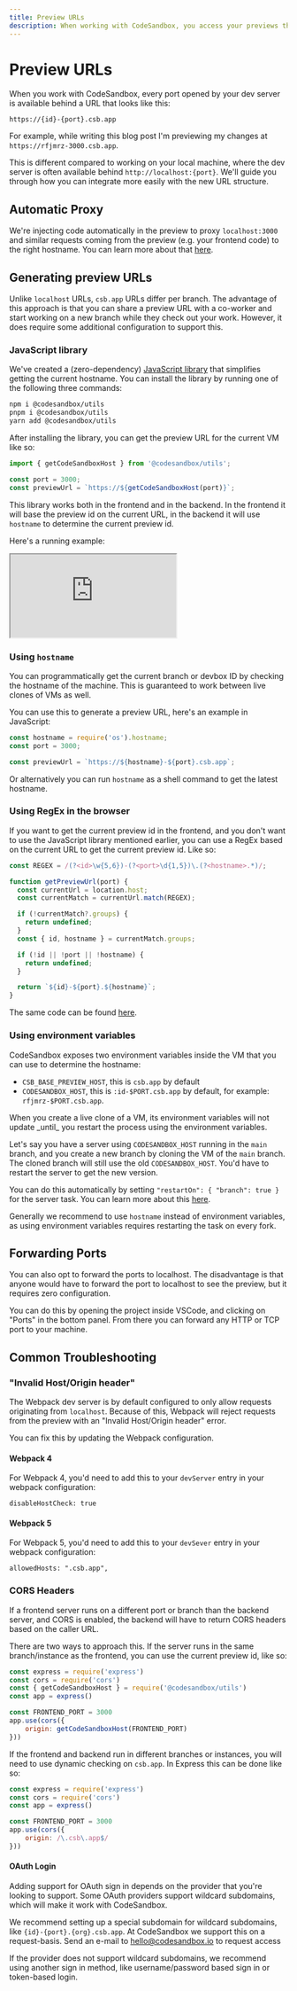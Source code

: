 ```yaml
---
title: Preview URLs
description: When working with CodeSandbox, you access your previews through special URLs. This post highlights how you can use them to your advantage.
---
```



# Preview URLs

When you work with CodeSandbox, every port opened by your dev server is available behind a URL that looks like this:

```
https://{id}-{port}.csb.app
```

For example, while writing this blog post I'm previewing my changes at `https://rfjmrz-3000.csb.app`.

This is different compared to working on your local machine, where the dev server is often available behind `http://localhost:{port}`. We'll guide you through how you can integrate more easily with the new URL structure.

## Automatic Proxy

We're injecting code automatically in the preview to proxy `localhost:3000` and similar requests coming from the preview (e.g. your frontend code) to the right hostname. You can learn more about that [here](https://codesandbox.io/docs/learn/devboxes/preview).

## Generating preview URLs

Unlike `localhost` URLs, `csb.app` URLs differ per branch. The advantage of this approach is that you can share a preview URL with a co-worker and start working on a new branch while they check out your work. However, it does require some additional configuration to support this.

### JavaScript library

We've created a (zero-dependency) [JavaScript library](https://www.npmjs.com/package/@codesandbox/utils) that simplifies getting the current hostname. You can install the library by running one of the following three commands:

```bash
npm i @codesandbox/utils
pnpm i @codesandbox/utils
yarn add @codesandbox/utils
```

After installing the library, you can get the preview URL for the current VM like so:

```js
import { getCodeSandboxHost } from '@codesandbox/utils';

const port = 3000;
const previewUrl = `https://${getCodeSandboxHost(port)}`;
```

This library works both in the frontend and in the backend. In the frontend it will base the preview id on the current URL, in the backend it will use `hostname` to determine the current preview id.

Here's a running example:

<iframe src="https://codesandbox.io/p/sandbox/autumn-hill-kvkcgq?embed=1&file=%2Findex.js"
     style={{width:"100%", height: "800px", border:"0", borderRadius: "4px", overflow:"hidden"}}
     title="Preview URL Example"
     allow="accelerometer; ambient-light-sensor; camera; encrypted-media; geolocation; gyroscope; hid; microphone; midi; payment; usb; vr; xr-spatial-tracking"
     sandbox="allow-forms allow-modals allow-popups allow-presentation allow-same-origin allow-scripts"
></iframe>

### Using `hostname`

You can programmatically get the current branch or devbox ID by checking the hostname of the machine. This is guaranteed to work between live clones of VMs as well.

You can use this to generate a preview URL, here's an example in JavaScript:

```js
const hostname = require('os').hostname;
const port = 3000;

const previewUrl = `https://${hostname}-${port}.csb.app`;
```

Or alternatively you can run `hostname` as a shell command to get the latest hostname.

### Using RegEx in the browser

If you want to get the current preview id in the frontend, and you don't want to use the JavaScript library mentioned earlier, you can use a RegEx based on the current URL to get the current preview id. Like so:

```ts
const REGEX = /(?<id>\w{5,6})-(?<port>\d{1,5})\.(?<hostname>.*)/;

function getPreviewUrl(port) {
  const currentUrl = location.host;
  const currentMatch = currentUrl.match(REGEX);

  if (!currentMatch?.groups) {
    return undefined;
  }
  const { id, hostname } = currentMatch.groups;

  if (!id || !port || !hostname) {
    return undefined;
  }

  return `${id}-${port}.${hostname}`;
}
```

The same code can be found [here](https://github.com/codesandbox/utils/blob/main/src/url.ts#L24-L38).

### Using environment variables

CodeSandbox exposes two environment variables inside the VM that you can use to determine the hostname:

- `CSB_BASE_PREVIEW_HOST`, this is `csb.app` by default
- `CODESANDBOX_HOST`, this is `:id-$PORT.csb.app` by default, for example: `rfjmrz-$PORT.csb.app`.

<Callout type="warning">
When you create a live clone of a VM, its environment variables will not update _until_ you restart the process using the environment variables.

Let's say you have a server using `CODESANDBOX_HOST` running in the `main` branch, and you create a new branch by cloning the VM of the `main` branch. The cloned branch will still use the old `CODESANDBOX_HOST`. You'd have to restart the server to get the new version.

You can do this automatically by setting `"restartOn": { "branch": true }` for the server task. You can learn more about this [here](/learn/repositories/task#tasks-configuration).
</Callout>

Generally we recommend to use `hostname` instead of environment variables, as using environment variables requires restarting the task on every fork.

## Forwarding Ports

You can also opt to forward the ports to localhost. The disadvantage is that anyone would have to forward the port to localhost to see the preview, but it requires zero configuration.

You can do this by opening the project inside VSCode, and clicking on "Ports" in the bottom panel. From there you can forward any HTTP or TCP port to your machine.

## Common Troubleshooting

### "Invalid Host/Origin header"

The Webpack dev server is by default configured to only allow requests originating from `localhost`. Because of this, Webpack will reject requests from the preview with an "Invalid Host/Origin header" error.

You can fix this by updating the Webpack configuration.

#### Webpack 4

For Webpack 4, you'd need to add this to your `devServer` entry in your webpack configuration:

```
disableHostCheck: true
```

#### Webpack 5

For Webpack 5, you'd need to add this to your `devSever` entry in your webpack configuration:

```
allowedHosts: ".csb.app",
```

### CORS Headers

If a frontend server runs on a different port or branch than the backend server, and CORS is enabled, the backend will have to return CORS headers based on the caller URL.

There are two ways to approach this. If the server runs in the same branch/instance as the frontend, you can use the current preview id, like so:

```js
const express = require('express')
const cors = require('cors')
const { getCodeSandboxHost } = require('@codesandbox/utils')
const app = express()

const FRONTEND_PORT = 3000
app.use(cors({
    origin: getCodeSandboxHost(FRONTEND_PORT)
}))
```

If the frontend and backend run in different branches or instances, you will need to use dynamic checking on `csb.app`. In Express this can be done like so:

```js
const express = require('express')
const cors = require('cors')
const app = express()

const FRONTEND_PORT = 3000
app.use(cors({
    origin: /\.csb\.app$/
}))
```

#### OAuth Login

Adding support for OAuth sign in depends on the provider that you're looking to support. Some OAuth providers support wildcard subdomains, which will make it work with CodeSandbox.

<Callout>We recommend setting up a special subdomain for wildcard subdomains, like `{id}-{port}.{org}.csb.app`. At CodeSandbox we support this on a request-basis. Send an e-mail to hello@codesandbox.io to request access</Callout>

If the provider does not support wildcard subdomains, we recommend using another sign in method, like username/password based sign in or token-based login.
